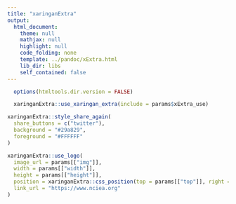 ```yaml
---
title: "xaringanExtra"
output:
  html_document:
    theme: null
    mathjax: null
    highlight: null
    code_folding: none
    template: ../pandoc/xExtra.html
    lib_dir: libs
    self_contained: false
---
```


```r
  options(htmltools.dir.version = FALSE)
```

```r
  xaringanExtra::use_xaringan_extra(include = params$xExtra_use)
```

```r
xaringanExtra::style_share_again(
  share_buttons = c("twitter"),
  background = "#29a829",
  foreground = "#FFFFFF"
)
```

```r
xaringanExtra::use_logo(
  image_url = params[["img"]],
  width = params[["width"]],
  height = params[["height"]],
  position = xaringanExtra::css_position(top = params[["top"]], right = params[["right"]]),
  link_url = "https://www.nciea.org"
)
```
